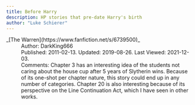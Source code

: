 ```yaml
---
title: Before Harry
description: HP stories that pre-date Harry's birth
author: "Luke Schierer"
---
```


<dl>
    <dt>_[The Warren](https://www.fanfiction.net/s/6739500)_</dt>
    <dd>Author: DarkKing666</dd>
    <dd>Published: 2011-02-13. Updated: 2019-08-26. Last Viewed: 2021-12-03.</dd>
    <dd>Comments: Chapter 3 has an interesting idea of the students not caring
        about the house cup after 5 years of Slytherin wins.  Because of its
        one-shot per chapter nature, this story could end up in any number of
        categories.  Chapter 20 is also interesting because of its perspective on
        the Line Continuation Act, which I have seen in other works.</dd>
</dl>

